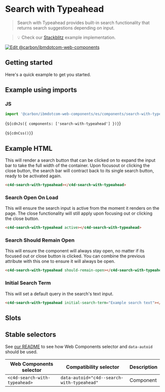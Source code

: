 
# Search with Typeahead

> Search with Typeahead provides built-in search functionality that returns
> search suggestions depending on input.

> 💡 Check our
> [Stackblitz](https://stackblitz.com/github/carbon-design-system/carbon-for-ibm-dotcom/tree/main/packages/web-components/examples/stackblitz/components/search-with-typeahead)
> example implementation.

[![Edit @carbon/ibmdotcom-web-components](https://developer.stackblitz.com/img/open_in_stackblitz.svg)](https://stackblitz.com/github/carbon-design-system/carbon-for-ibm-dotcom/tree/main/packages/web-components/examples/stackblitz/components/search-with-typeahead)

## Getting started

Here's a quick example to get you started.

## Example using imports

### JS

```javascript
import '@carbon/ibmdotcom-web-components/es/components/search-with-typeahead/index.js';
```

<Markdown>{`${cdnJs({ components: ['search-with-typeahead'] })}`}</Markdown>

<Markdown>{`${cdnCss()}`}</Markdown>

## Example HTML

This will render a search button that can be clicked on to expand the input bar
to take the full width of the container. Upon focusout or clicking the close
button, the search bar will contract back to its single search button, ready to
be activated again.

```html
<c4d-search-with-typeahead></c4d-search-with-typeahead>
```

### Search Open On Load

This will ensure the search input is active from the moment it renders on the
page. The close functionality will still apply upon focusing out or clicking the
close button.

```html
<c4d-search-with-typeahead active></c4d-search-with-typeahead>
```

### Search Should Remain Open

This will ensure the component will always stay open, no matter if its focused
out or close button is clicked. You can combine the previous attribute with this
one to ensure it will always be open.

```html
<c4d-search-with-typeahead should-remain-open></c4d-search-with-typeahead>
```

### Initial Search Term

This will set a default query in the search's text input.

```html
<c4d-search-with-typeahead initial-search-term="Example search text"></c4d-search-with-typeahead>
```

## Slots

<Props of="c4d-search-with-typeahead" />

## Stable selectors

See
[our README](https://github.com/carbon-design-system/carbon-for-ibm-dotcom/tree/main/packages/web-components#stable-selectors-for-analytics-and-integratione2e-testing-in-web-components)
to see how Web Components selector and `data-autoid` should be used.

| Web Components selector       | Compatibility selector                     | Description |
| ----------------------------- | ------------------------------------------ | ----------- |
| `<c4d-search-with-typeahead>` | `data-autoid="c4d--search-with-typeahead"` | Component   |

<Description markdown={contributing} />
